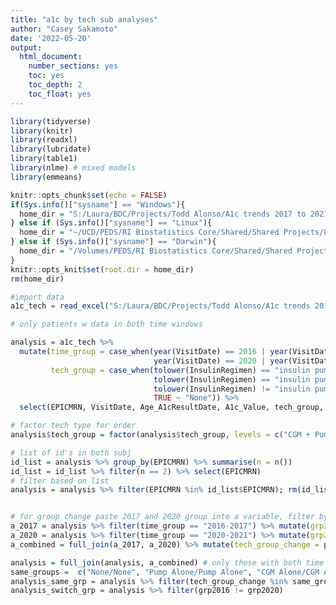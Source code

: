 ---
title: "a1c by tech sub analyses"
author: "Casey Sakamoto"
date: '2022-05-20'
output:
  html_document:
    number_sections: yes
    toc: yes
    toc_depth: 2
    toc_float: yes
---

```{r setup, include=FALSE}
library(tidyverse)
library(knitr)
library(readxl)
library(lubridate)
library(table1)
library(nlme) # mixed models
library(emmeans)

knitr::opts_chunk$set(echo = FALSE)
if(Sys.info()["sysname"] == "Windows"){
  home_dir = "S:/Laura/BDC/Projects/Todd Alonso/A1c trends 2017 to 2021 by tech"
} else if (Sys.info()["sysname"] == "Linux"){
  home_dir = "~/UCD/PEDS/RI Biostatistics Core/Shared/Shared Projects/Laura/BDC/Projects"
} else if (Sys.info()["sysname"] == "Darwin"){
  home_dir = "/Volumes/PEDS/RI Biostatistics Core/Shared/Shared Projects/Laura/BDC/Projects"
}
knitr::opts_knit$set(root.dir = home_dir)
rm(home_dir)

#import data
a1c_tech = read_excel("S:/Laura/BDC/Projects/Todd Alonso/A1c trends 2017 to 2021 by tech/Data raw/Change in A1c 2017 to 2021 by tech_only encounters to be used for analysis.xlsx")
```


```{r data clean, include=FALSE}
# only patients w data in both time windows 

analysis = a1c_tech %>% 
  mutate(time_group = case_when(year(VisitDate) == 2016 | year(VisitDate) == 2017 ~ "2016-2017",
                                year(VisitDate) == 2020 | year(VisitDate) == 2021 ~ "2020-2021"),
         tech_group = case_when(tolower(InsulinRegimen) == "insulin pump" & CGM == "Yes" ~ "CGM + Pump",
                                tolower(InsulinRegimen) == "insulin pump" & CGM != "Yes" ~ "Pump Alone",
                                tolower(InsulinRegimen) != "insulin pump" & CGM == "Yes" ~ "CGM Alone",
                                TRUE ~ "None")) %>% 
  select(EPICMRN, VisitDate, Age_A1cResultDate, A1c_Value, tech_group, InsulinRegimen, CGM, time_group, DiabetesDuration_A1cResultDate) 

# factor tech type for order
analysis$tech_group = factor(analysis$tech_group, levels = c("CGM + Pump", "CGM Alone", "Pump Alone", "None"))

# list of id's in both subj
id_list = analysis %>% group_by(EPICMRN) %>% summarise(n = n())
id_list = id_list %>% filter(n == 2) %>% select(EPICMRN)
# filter based on list
analysis = analysis %>% filter(EPICMRN %in% id_list$EPICMRN); rm(id_list)


# for group change paste 2017 and 2020 group into a variable, filter by same/same (subanalsyis2) or switched groups (3)
a_2017 = analysis %>% filter(time_group == "2016-2017") %>% mutate(grp2016 = tech_group) %>% select(EPICMRN, grp2016)
a_2020 = analysis %>% filter(time_group == "2020-2021") %>% mutate(grp2020 = tech_group) %>% select(EPICMRN, grp2020)
a_combined = full_join(a_2017, a_2020) %>% mutate(tech_group_change = paste0(grp2016, "/", grp2020)); rm(a_2017, a_2020)

analysis = full_join(analysis, a_combined) # only those with both time windows
same_groups =  c("None/None", "Pump Alone/Pump Alone", "CGM Alone/CGM Alone", "CGM + Pump/CGM + Pump" )
analysis_same_grp = analysis %>% filter(tech_group_change %in% same_groups)
analysis_switch_grp = analysis %>% filter(grp2016 != grp2020)
```